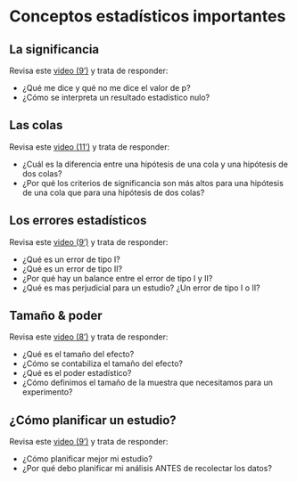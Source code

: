 # Conceptos estadísticos importantes

## La significancia
Revisa este <a href="https://www.youtube.com/watch?v=cOtuIWu9NQ0" target="_blank">video (9')</a> y trata de responder:

- ¿Qué me dice y qué no me dice el valor de p?
- ¿Cómo se interpreta un resultado estadístico nulo?

## Las colas
Revisa este <a href="https://www.youtube.com/watch?v=dQ0LnqUAVnA" target="_blank">video (11')</a> y trata de responder:

- ¿Cuál es la diferencia entre una hipótesis de una cola y una hipótesis de dos colas?
- ¿Por qué los criterios de significancia son más altos para una hipótesis de una cola que para una hipótesis de dos colas?

## Los errores estadísticos
Revisa este <a href="https://www.youtube.com/watch?v=AbsXEad0gMQ" target="_blank">video (9')</a> y trata de responder:

- ¿Qué es un error de tipo I?
- ¿Qué es un error de tipo II?
- ¿Por qué hay un balance entre el error de tipo I y II?
- ¿Qué es mas perjudicial para un estudio? ¿Un error de tipo I o II?

## Tamaño & poder
Revisa este <a href="https://www.youtube.com/watch?v=Xh9-Mt2_WTE" target="_blank">video (8')</a> y trata de responder:

- ¿Qué es el tamaño del efecto?
- ¿Cómo se contabiliza el tamaño del efecto?
- ¿Qué es el poder estadístico?
- ¿Cómo definimos el tamaño de la muestra que necesitamos para un experimento?

## ¿Cómo planificar un estudio?
Revisa este <a href="https://www.youtube.com/watch?v=bumW9zlQJdo" target="_blank">video (9')</a> y trata de responder:

- ¿Cómo planificar mejor mi estudio?
- ¿Por qué debo planificar mi análisis ANTES de recolectar los datos?
